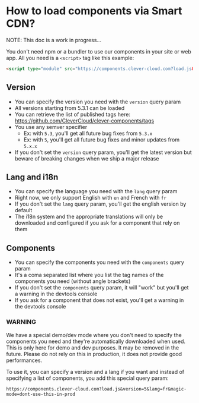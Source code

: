
<Meta title="📌 Docs/How to load components via Smart CDN?" />

# How to load components via Smart CDN?

NOTE: This doc is a work in progress...

You don't need npm or a bundler to use our components in your site or web app.
All you need is a `<script>` tag like this example:

```html
<script type="module" src="https://components.clever-cloud.com?load.js&version=5.3.1&lang=fr&components=cc-toggle,cc-tile-requests"></script>
```

## Version

* You can specify the version you need with the `version` query param
* All versions starting from 5.3.1 can be loaded
* You can retrieve the list of published tags here: https://github.com/CleverCloud/clever-components/tags
* You use any semver specifier
  * Ex: with `5.3`, you'll get all future bug fixes from `5.3.x` 
  * Ex: with `5`, you'll get all future bug fixes and minor updates from `5.x.x`
* If you don't set the `version` query param, you'll get the latest version but beware of breaking changes when we ship a major release 

## Lang and i18n

* You can specify the language you need with the `lang` query param
* Right now, we only support English with `en` and French with `fr`
* If you don't set the `lang` query param, you'll get the english version by default
* The i18n system and the appropriate translations will only be downloaded and configured if you ask for a component that rely on them

## Components

* You can specify the components you need with the `components` query param
* It's a coma separated list where you list the tag names of the components you need (without angle brackets)
* If you don't set the `components` query param, it will "work" but you'll get a warning in the devtools console
* If you ask for a component that does not exist, you'll get a warning in the devtools console

### WARNING

We have a special demo/dev mode where you don't need to specify the components you need and they're automatically downloaded when used.
This is only here for demo and dev purposes.
It may be removed in the future.
Please do not rely on this in production, it does not provide good performances.

To use it, you can specify a version and a lang if you want and instead of specifying a list of components, you add this special query param:

```
https://components.clever-cloud.com?load.js&version=5&lang=fr&magic-mode=dont-use-this-in-prod
```
